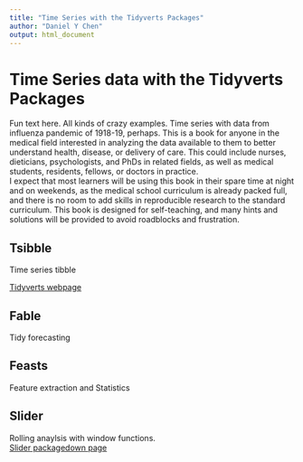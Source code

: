 ```yaml
---
title: "Time Series with the Tidyverts Packages"
author: "Daniel Y Chen"
output: html_document
---
```




# Time Series data with the Tidyverts Packages
Fun text here. 
All kinds of crazy examples.
Time series with data from influenza pandemic of 1918-19, perhaps.
This is a book for anyone in the medical field interested in analyzing the data available to them to better understand health, disease, or delivery of care. This could include nurses, dieticians, psychologists, and PhDs in related fields, as well as medical students, residents, fellows, or doctors in practice.     
I expect that most learners will be using this book in their spare time at night and on weekends, as the medical school curriculum is already packed full, and there is no room to add skills in reproducible research to the standard curriculum. This book is designed for self-teaching, and many hints and solutions will be provided to avoid roadblocks and frustration. 

## Tsibble
Time series tibble

[Tidyverts webpage](https://tidyverts.org)

## Fable
Tidy forecasting

## Feasts
Feature extraction and Statistics

## Slider
Rolling anaylsis with window functions.     
[Slider packagedown page](https://davisvaughan.github.io/slider/)    



